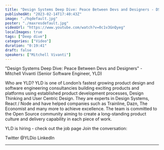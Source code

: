 ```yaml
---
title: "Design Systems Deep Dive: Peace Between Devs and Designers - DSL London #6 - February 2023"
publishedAt: "2023-02-14T17:40:43Z"
image: "./hqdefault.jpg"
poster: "./maxresdefault.jpg"
videoUrl: "https://www.youtube.com/watch?v=0c1v3GnQyeg"
localImages: true
tags: ["Deep dive"]
categories: ["Video"]
duration: "0:19:41"
draft: false
speakers: ["Mitchell Vivanti"]
---
```


"Design Systems Deep Dive: Peace Between Devs and Designers" - Mitchell Vivanti (Senior Software Engineer, YLD)

Who are YLD?
YLD is one of London’s fastest growing product design and software engineering consultancies building exciting products and platforms using established product development processes, Design Thinking and User Centric Design. They are experts in Design Systems, React / Node and have helped companies such as Trainline, Dazn, The Economist and many more to achieve excellence.
The team is committed to the Open Source community aiming to create a long-standing product culture and delivery capability in each piece of work.

YLD is hiring - check out the job page
Join the conversation:

Twitter @YLDio
LinkedIn

---
